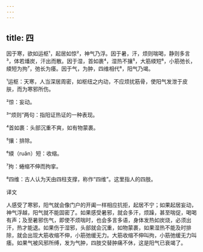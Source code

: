 ```yaml
---
---
---
```

title: 四
---




因于寒，欲如运枢¹，起居如惊²，神气乃浮。因于暑，汗，烦则喘喝，静则多言³，体若燔炭，汗出而散。因于湿，首如裹⁴，湿热不攘⁵，大筋緛短⁶，小筋弛长，緛短为拘⁷，弛长为痿。因于气，为肿，四维相代⁸，阳气乃竭。

¹运枢：天寒，人当深居周密，如枢纽之内动，不应烦扰筋骨，使阳气发泄于皮肤，而为寒邪所伤。

²惊：妄动。

³“烦则”两句：指阳证热证的一种表现。

⁴首如裹：头部沉重不爽，如有物蒙裹。

⁵攘：排除。

⁶緛（ruǎn）短：收缩。

⁷拘：蜷缩不伸而拘挛。

⁸四维：古人认为天由四柱支撑，称作“四维”。这里指人的四肢。

译文

人感受了寒邪，阳气就会像门户的开阖一样相应抗拒，起居不宁；如果起居妄动，神气浮越，阳气就不能固密了。如果感受暑邪，就会多汗，烦躁，甚至喘促，喝喝有声；及至暑邪伤气，即使不烦喘时，也会多言多语，身体发热如炭烧，必须出汗，热才能退。如果伤于湿邪，头部就会沉重，如物蒙裹，如果湿热不能及时排除，就会出现大筋收缩不伸，小筋弛缓无力。大筋收缩不伸叫拘，小筋弛缓无力叫痿。如果气被风邪所缚，发为气肿，四肢交替肿痛不休，这是阳气已衰竭了。